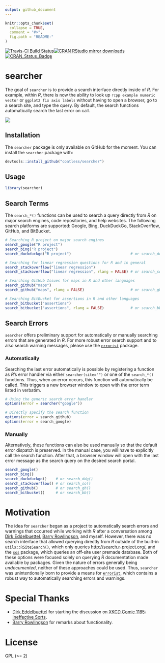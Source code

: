```yaml
---
output: github_document
---
```


<!-- README.md is generated from README.Rmd. Please edit that file -->

```r
knitr::opts_chunk$set(
  collapse = TRUE,
  comment = "#>",
  fig.path = "README-"
)
```

[![Travis-CI Build Status](https://travis-ci.org/coatless/searcher.svg?branch=master)](https://travis-ci.org/coatless/searcher)[![CRAN RStudio mirror downloads](http://cranlogs.r-pkg.org/badges/searcher)](http://www.r-pkg.org/pkg/searcher)[![CRAN\_Status\_Badge](http://www.r-pkg.org/badges/version/searcher)](https://cran.r-project.org/package=searcher)

# searcher

The goal of `searcher` is to provide a search interface directly inside of _R_.
For example, within _R_, there is now the ability to look up 
`rcpp example numeric vector` or `ggplot2 fix axis labels` without having to
open a browser, go to a search site, and type the query. By default, 
the search functions automatically search the last error on call.

![](https://media.giphy.com/media/l378bwNTMR8DejX0I/giphy.gif)

## Installation

The `searcher` package is only available on GitHub for the moment. You can 
install the `searcher` package with:

```r
devtools::install_github("coatless/searcher")
```

## Usage

```r
library(searcher)
```

## Search Terms

The `search_*()` functions can be used to search a query directly from _R_ on
major search engines, code repositories, and help websites. The following search
platforms are supported: Google, Bing, DuckDuckGo, StackOverflow, GitHub, and BitBucket.

```r
# Searching R project on major search engines
search_google("R project")
search_bing("R project")
search_duckduckgo("R project")                           # or search_ddg(...)

# Searching for linear regression questions for R and in general
search_stackoverflow("linear regression")
search_stackoverflow("linear regression", rlang = FALSE) # or search_so(...)

# Searching GitHub Issues for maps in R and other languages
search_github("maps")
search_github("maps", rlang = FALSE)                     # or search_gh(...)

# Searching BitBucket for assertions in R and other languages
search_bitbucket("assertions")
search_bitbucket("assertions", rlang = FALSE)            # or search_bb(...)
```


## Search Errors

`searcher` offers preliminary support for automatically or manually 
searching errors that are generated in _R_. For more robust error search
support and to also search warning messages, please use the
[`errorist`](https://github.com/coatless/errorist) package.

### Automatically 

Searching the last error automatically is possible by registering a function
as _R_'s error handler via either `searcher(site="")` or one of the `search_*()`
functions.  Thus, when an error occurs, this function will automatically be called. This 
triggers a new browser window to open with the error term listed in verbatim.

```r
# Using the generic search error handler
options(error = searcher("google"))

# Directly specify the search function
options(error = search_github)
options(error = search_google)
```

### Manually

Alternatively, these functions can also be used manually so that the default
error dispatch is preserved. In the manual case, you will have to explicitly
call the search function. After that, a browser window will open with
the last error message as the search query on the desired search portal.

```r
search_google()
search_bing()
search_duckduckgo()    # or search_ddg()
search_stackoverflow() # or search_so()
search_github()        # or search_gh()
search_bitbucket()     # or search_bb()
```


# Motivation

The idea for `searcher` began as a project to automatically search errors and
warnings that occurred while working with _R_ after a conversation 
among [Dirk Eddelbuettel](http://dirk.eddelbuettel.com), 
[Barry Rowlingson](http://barry.rowlingson.com), and myself. However, there was 
no search interface that allowed querying directly from _R_ outside of the built-in [`utils::RSiteSearch()`](https://stat.ethz.ch/R-manual/R-devel/library/utils/html/RSiteSearch.html),
which only queries <http://search.r-project.org/>, and the
[`sos`](https://cran.r-project.org/package=sos) 
package, which queries an off-site user premade database. Both of these options
were focused solely on querying _R_ documentation made available by packages.
Given the nature of errors generally being _undocumented_, neither of these
approaches could be used. Thus, `searcher` was unintentionally born to
provide a means for [`errorist`](https://github.com/coatless/errorist), which
contains a robust way to automatically searching errors and warnings.

# Special Thanks

- [Dirk Eddelbuettel](http://dirk.eddelbuettel.com) for starting the discussion
  on [XKCD Comic 1185: Ineffective Sorts](https://xkcd.com/1185/).
- [Barry Rowlingson](http://barry.rowlingson.com) for remarks about functionality.

# License

GPL (>= 2)
